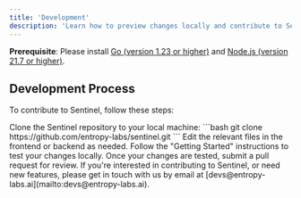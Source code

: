 ```yaml
---
title: 'Development'
description: 'Learn how to preview changes locally and contribute to Sentinel'
---
```


<Info>

**Prerequisite**: Please install [Go (version 1.23 or higher)](https://golang.org/dl/) and [Node.js (version 21.7 or higher)](https://nodejs.org/en/download/).

</Info>

## Development Process

To contribute to Sentinel, follow these steps:

<Steps>
  <Step title="Clone the repository">
    Clone the Sentinel repository to your local machine:
    ```bash
    git clone https://github.com/entropy-labs/sentinel.git
    ```
  </Step>
  <Step title="Make changes">
    Edit the relevant files in the frontend or backend as needed.
  </Step>
  <Step title="Test changes locally">
    Follow the "Getting Started" instructions to test your changes locally.
  </Step>
  <Step title="Submit a pull request">
    Once your changes are tested, submit a pull request for review.
  </Step>
</Steps>

<Card title="Learn More" icon="book-open">
  If you're interested in contributing to Sentinel, or need new features, please get in touch with us by email at [devs@entropy-labs.ai](mailto:devs@entropy-labs.ai).
</Card>
